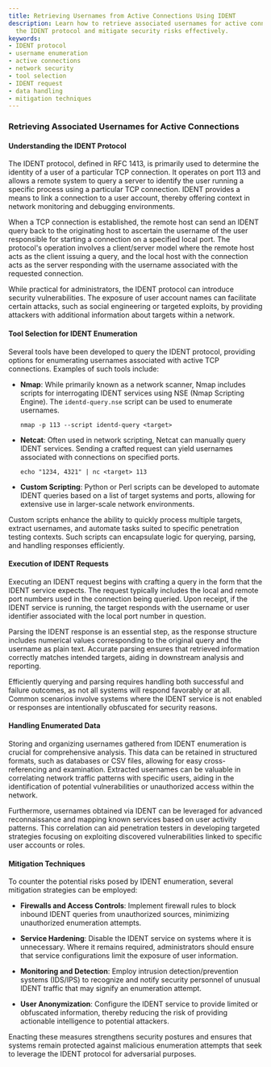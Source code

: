 ```yaml
---
title: Retrieving Usernames from Active Connections Using IDENT
description: Learn how to retrieve associated usernames for active connections using
  the IDENT protocol and mitigate security risks effectively.
keywords:
- IDENT protocol
- username enumeration
- active connections
- network security
- tool selection
- IDENT request
- data handling
- mitigation techniques
---
```


### Retrieving Associated Usernames for Active Connections

#### Understanding the IDENT Protocol

The IDENT protocol, defined in RFC 1413, is primarily used to determine the identity of a user of a particular TCP connection. It operates on port 113 and allows a remote system to query a server to identify the user running a specific process using a particular TCP connection. IDENT provides a means to link a connection to a user account, thereby offering context in network monitoring and debugging environments.

When a TCP connection is established, the remote host can send an IDENT query back to the originating host to ascertain the username of the user responsible for starting a connection on a specified local port. The protocol's operation involves a client/server model where the remote host acts as the client issuing a query, and the local host with the connection acts as the server responding with the username associated with the requested connection.

While practical for administrators, the IDENT protocol can introduce security vulnerabilities. The exposure of user account names can facilitate certain attacks, such as social engineering or targeted exploits, by providing attackers with additional information about targets within a network.

#### Tool Selection for IDENT Enumeration

Several tools have been developed to query the IDENT protocol, providing options for enumerating usernames associated with active TCP connections. Examples of such tools include:

- **Nmap**: While primarily known as a network scanner, Nmap includes scripts for interrogating IDENT services using NSE (Nmap Scripting Engine). The `identd-query.nse` script can be used to enumerate usernames.
  
  ```
  nmap -p 113 --script identd-query <target>
  ```

- **Netcat**: Often used in network scripting, Netcat can manually query IDENT services. Sending a crafted request can yield usernames associated with connections on specified ports.
  
  ```
  echo "1234, 4321" | nc <target> 113
  ```

- **Custom Scripting**: Python or Perl scripts can be developed to automate IDENT queries based on a list of target systems and ports, allowing for extensive use in larger-scale network environments.

Custom scripts enhance the ability to quickly process multiple targets, extract usernames, and automate tasks suited to specific penetration testing contexts. Such scripts can encapsulate logic for querying, parsing, and handling responses efficiently.

#### Execution of IDENT Requests 

Executing an IDENT request begins with crafting a query in the form that the IDENT service expects. The request typically includes the local and remote port numbers used in the connection being queried. Upon receipt, if the IDENT service is running, the target responds with the username or user identifier associated with the local port number in question.

Parsing the IDENT response is an essential step, as the response structure includes numerical values corresponding to the original query and the username as plain text. Accurate parsing ensures that retrieved information correctly matches intended targets, aiding in downstream analysis and reporting.

Efficiently querying and parsing requires handling both successful and failure outcomes, as not all systems will respond favorably or at all. Common scenarios involve systems where the IDENT service is not enabled or responses are intentionally obfuscated for security reasons.

#### Handling Enumerated Data

Storing and organizing usernames gathered from IDENT enumeration is crucial for comprehensive analysis. This data can be retained in structured formats, such as databases or CSV files, allowing for easy cross-referencing and examination. Extracted usernames can be valuable in correlating network traffic patterns with specific users, aiding in the identification of potential vulnerabilities or unauthorized access within the network.

Furthermore, usernames obtained via IDENT can be leveraged for advanced reconnaissance and mapping known services based on user activity patterns. This correlation can aid penetration testers in developing targeted strategies focusing on exploiting discovered vulnerabilities linked to specific user accounts or roles.

#### Mitigation Techniques

To counter the potential risks posed by IDENT enumeration, several mitigation strategies can be employed:

- **Firewalls and Access Controls**: Implement firewall rules to block inbound IDENT queries from unauthorized sources, minimizing unauthorized enumeration attempts.
  
- **Service Hardening**: Disable the IDENT service on systems where it is unnecessary. Where it remains required, administrators should ensure that service configurations limit the exposure of user information.

- **Monitoring and Detection**: Employ intrusion detection/prevention systems (IDS/IPS) to recognize and notify security personnel of unusual IDENT traffic that may signify an enumeration attempt.

- **User Anonymization**: Configure the IDENT service to provide limited or obfuscated information, thereby reducing the risk of providing actionable intelligence to potential attackers.

Enacting these measures strengthens security postures and ensures that systems remain protected against malicious enumeration attempts that seek to leverage the IDENT protocol for adversarial purposes.
